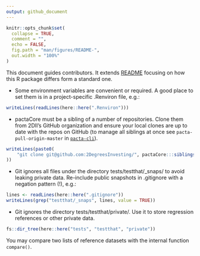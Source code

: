 ```yaml
---
output: github_document
---
```


```r
knitr::opts_chunk$set(
  collapse = TRUE,
  comment = "",
  echo = FALSE,
  fig.path = "man/figures/README-",
  out.width = "100%"
)
```

This document guides contributors. It extends
[README](https://github.com/2DegreesInvesting/pactaCore/blob/main/README.md)
focusing on how this R package differs form a standard one.

* Some environment variables are convenient or required. A good place to set
them is in a project-specific .Renviron file, e.g.:

```r
writeLines(readLines(here::here(".Renviron")))
```

* pactaCore must be a sibling of a number of repositories. Clone them from
2DII's GitHub organization and ensure your local clones are up to date with the
repos on GitHub (to manage all siblings at once see `pacta-pull-origin-master`
in [`pacta-cli`](https://github.com/2DegreesInvesting/pacta-cli)).

```r
writeLines(paste0(
    "git clone git@github.com:2DegreesInvesting/", pactaCore:::siblings(), ".git"
))
```

* Git ignores all files under the directory tests/testthat/_snaps/ to avoid
leaking private data. Re-include public snapshots in .gitignore with a negation
pattern (!), e.g.:

```r
lines <- readLines(here::here(".gitignore"))
writeLines(grep("testthat/_snaps", lines, value = TRUE))
```

* Git ignores the directory tests/testthat/private/. Use it to store regression
references or other private data.

```r
fs::dir_tree(here::here("tests", "testthat", "private"))
```

You may compare two lists of reference datasets with the internal function
`compare()`.
